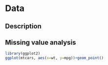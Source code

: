 # Data

## Description

## Missing value analysis

```r
library(ggplot2)
ggplot(mtcars, aes(x=wt, y=mpg))+geom_point()

```

